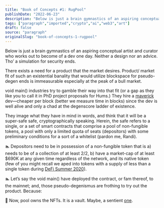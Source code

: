 ```yaml
---
title: "Book of Concepts #1: RugPool"
publishDate: "2022-06-23"
description: "Below is just a brain gymnastics of an aspiring conceptual artist and curator who works out to become of a dev one day. Neither a design nor an advic......"
tags: ["paragraph","imported","crypto","ai","web3","art"]
draft: false
source: "paragraph"
originalSlug: "book-of-concepts-1-rugpool"
---
```


Below is just a brain gymnastics of an aspiring conceptual artist and curator who works out to become of a dev one day. Neither a design nor an advice. Tho’ a simulation for security ends.

There exists a need for a product that the market desires. Product/ market fit of such an existential banality that would utilize blockspace for pseudo-degen ends is immeasurable especially at the peak of a bull market.

void main() industries try to gamble their way into that fit (or a gap as they like you to call it in PhD project proposals for Hums.) They hire a [maverick](https://www.giantfreakinrobot.com/wp-content/uploads/2022/02/tom-cruise-top-gun-e1645820840812-900x506.jpg) dev—cheaper per block (better we measure time in blocks) since the dev is well alive and only a chad at the degenscore ladder of existence.

They image what they have in mind in words, and think that it will be a super-safe safe, cryptographically speaking. Herein, the safe refers to a single, or a set of smart contracts that comprise a pool of non-fungible tokens, a pool with only a limited quota of seats (depositors) with some preliminary conditions for a sort of a whitelist (pardon me, Randi).

🏊 Depositors need to be in possession of a non-fungible token that is a) needs to be of a collection of at least 2/2, b) have a market-cap of at least $690K at any given time regardless of the network, and its native token (few of you might recall we aped into tokens with a supply of less than a single token during [DeFi Summer 2020](https://www.youtube.com/watch?v=k3kRX8YWwho)).

🏊 Let’s say the void main() have deployed the contract, or fam thereof, to the mainnet; and, those pseudo-degenismus are frothing to try out the product. Because:

🤽 Now, pool owns the NFTs. It is a vault. Maybe, a sentient [one](https://c.tenor.com/78kTZzWAK7IAAAAC/johnny-depp-transcendence.gif).

